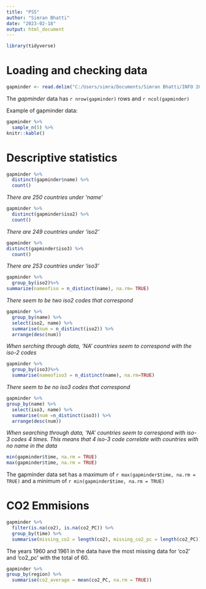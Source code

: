 ---
title: "PS5"
author: "Simran Bhatti"
date: "2023-02-18"
output: html_document
---

```{r setup, message=FALSE}
library(tidyverse)

```
# Loading and checking data

```{r, message=FALSE}
gapminder <- read.delim("C:/Users/simra/Documents/Simran Bhatti/INFO 201/ps5-simmi33/gapminder.csv.bz2")

```

The *gapminder* data has `r nrow(gapminder)` rows and `r ncol(gapminder)`


Example of gapminder data:
```{r, message=FALSE}
gapminder %>%
  sample_n(5) %>%
knitr::kable()
```

# Descriptive statistics

```{r}
gapminder %>%
  distinct(gapminder$name) %>%
  count()
```

*There are 250 countries under 'name'*

```{r}
gapminder %>%
  distinct(gapminder$iso2) %>%
  count()
```

*There are 249 countries under 'iso2'*

```{r}
gapminder %>%
distinct(gapminder$iso3) %>%
  count()
```

*There are 253 countries under 'iso3'*

```{r, message=FALSE}
gapminder %>%
  group_by(iso2)%>%
summarize(nameofiso = n_distinct(name), na.rm= TRUE)
```



*There seem to be two iso2 codes that correspond*

```{r}
gapminder %>%
  group_by(name) %>%
  select(iso2, name) %>%
  summarise(num = n_distinct(iso2)) %>%
  arrange(desc(num))

```
*When serching through data, 'NA' countries seem to correspond with the iso-2 codes*

```{r, message=FALSE}
gapminder %>%
  group_by(iso3)%>%
  summarise(nameofiso3 = n_distinct(name), na.rm=TRUE)
```
*There seem to be no iso3 codes that correspond*

```{r}
gapminder %>%
group_by(name) %>%
  select(iso3, name) %>%
  summarise(num =n_distinct(iso3)) %>%
  arrange(desc(num)) 
```
*When searching through data, 'NA' countries seem to correspond with iso-3 codes 4 times. This means that 4 iso-3 code correlate with countries with no name in the data*


```{r, message=FALSE}
min(gapminder$time, na.rm = TRUE)
max(gapminder$time, na.rm = TRUE)
```
The gapminder data set has a maximum of `r max(gapminder$time, na.rm = TRUE)` and a minimum of `r min(gapminder$time, na.rm = TRUE)`

# CO2 Emmisions

```{r}
gapminder %>% 
  filter(is.na(co2), is.na(co2_PC)) %>%
  group_by(time) %>% 
  summarise(missing_co2 = length(co2), missing_co2_pc = length(co2_PC))

```
The years 1960 and 1961 in the data have the most missing data for 'co2' and 'co2_pc' with the total of 60.


```{r, message=FALSE}
gapminder %>% 
group_by(region) %>% 
  summarise(co2_average = mean(co2_PC, na.rm = TRUE))
```